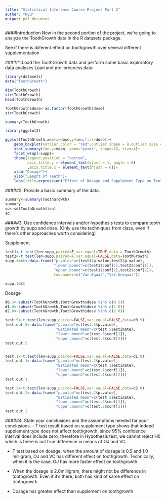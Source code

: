 ---
title: "Statistical Inference Course Project Part 2"
auther: "Ryu"
output: pdf_document
---
####Introduction
Now in the second portion of the project, we're going to analyze the ToothGrowth data in the R datasets package.

See if there is diiferent effect on toothgrowth over several different supplementation 


#####1.Load the ToothGrowth data and perform some basic exploratory data analyses
Load and pre-precoess data
```{r}
library(datasets)
data("ToothGrowth")

dim(ToothGrowth)
str(ToothGrowth)
head(ToothGrowth)

ToothGrowth$dose<-as.factor(ToothGrowth$dose)
str(ToothGrowth)

summary(ToothGrowth)

library(ggplot2)

ggplot(ToothGrowth,aes(x=dose,y=len,fill=dose))+
    geom_boxplot(outlier.color = "red",outlier.shape = 8,outlier.size = 4)+
    stat_summary(fun.y=mean, geom="point", shape=23, size=4)+
    facet_wrap(~supp)+
    theme(legend.position = "bottom",
          axis.title.y = element_text(vjust = 1, angle = 0)
          ,axis.title.x = element_text(hjust = 0))+
    xlab("Dosage")+
    ylab("Lenght of Teeth")+
    labs(title=expression("Effect of Dosage and Supplement Type on Tooth Growth"))

```


#####2. Provide a basic summary of the data.
```{r}
summary<-summary(ToothGrowth)
summary
sd<-sd(ToothGrowth$len)
sd
```


#####3. Use confidence intervals and/or hypothesis tests to compare tooth growth by supp and dose. (Only use the techniques from class, even if there's other approaches worth considering)

Supplement
```{r}
test1<-t.test(len~supp,paired=F,var.equal=TRUE,data = ToothGrowth)
test2<-t.test(len~supp,paired=F,var.equal=FALSE,data=ToothGrowth)
supp.test<-data.frame("p.value"=c(test1$p.value,test2$p.value),
                      "lower.bound"=c(test1$conf[1],test2$conf[1]),
                      "upper.bound"=c(test1$conf[2],test2$conf[2]),
                      row.names=c("Var.Equal","Var.Unequal"))

supp.test
```


Dosage
```{r}
d0.5<-subset(ToothGrowth,ToothGrowth$dose %in% c(0.5))
d1.0<-subset(ToothGrowth,ToothGrowth$dose %in% c(1.0))
d2.0<-subset(ToothGrowth,ToothGrowth$dose %in% c(2.0))

test.5<-t.test(len~supp,paired=FALSE,var.equal=FALSE,data=d0.5)
test.out.5<-data.frame("p.value"=c(test.5$p.value),
                       "Estimated mean"=c(test.5$estimate),
                       "lower.bound"=c(test.5$conf[1]),
                       "upper.bound"=c(test.5$conf[2]))
test.out.5


test.1<-t.test(len~supp,paired=FALSE,var.equal=FALSE,data=d1.0)
test.out.1<-data.frame("p.value"=c(test.1$p.value),
                       "Estimated mean"=c(test.1$estimate),
                       "lower.bound"=c(test.1$conf[1]),
                       "upper.bound"=c(test.1$conf[2]))
test.out.1

test.2<-t.test(len~supp,paired=FALSE,var.equal=FALSE,data=d2.0)
test.out.2<-data.frame("p.value"=c(test.2$p.value),
                       "Estimated mean"=c(test.2$estimate),
                       "lower.bound"=c(test.2$conf[1]),
                       "upper.bound"=c(test.2$conf[2]))
test.out.2
```


#####4. State your conclusions and the assumptions needed for your conclusions.
  - T test result based on supplement type shows that indeed supplement type does not affect toothgrowth, since 95% confidence interval does include zero, therefore in Hypothesis test, we cannot reject H0 which is there is not true difference in means of OJ and VC.
  
  - T test based on dosage, when the amount of dosage is 0.5 and 1.0 milligram, OJ and VC has different effect on toothgrowth. Technically, when it is the case, OJ has more faster effect on toothgrowth.
  - When the dosage is 2.0milligram, there might not be difference in toothgrowth. Even if it's there, both has kind of same effect on toothgrowth.
  
  - Dosage has greater effect than supplement on toothgrowth